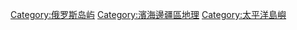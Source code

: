 [[Category:俄罗斯岛屿|Category:俄罗斯岛屿]]
[[Category:濱海邊疆區地理|Category:濱海邊疆區地理]]
[[Category:太平洋島嶼|Category:太平洋島嶼]]